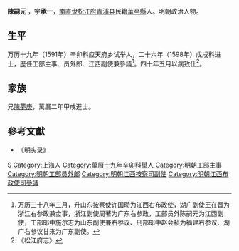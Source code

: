 '''陳嗣元''' ，字'''承一'''，[[南直隶|南直隶]][[松江府|松江府]][[青浦县|青浦县]]民籍[[華亭縣|華亭縣]]人。明朝政治人物。

== 生平 ==
万历十九年（1591年）辛卯科应天府乡试举人，二十六年（1598年）戊戌科进士，歴任工部主事、员外郎、江西副使兼參議<ref>万历三十八年三月，升山东按察使许国瓒为江西右布政使，湖广副使王在晋为浙江右参政兼佥事，浙江副使周著为广东右参政，工部员外陈嗣元为江西副使，工部郎中施尔志为山东副使兼右参议、刑部郎中赵会祯为福建右参议、湖广右参议甘来为广东副使。</ref>。四十年五月以病致仕<ref>《松江府志》</ref>。

== 家族 ==
兄[[陳夢庚|陳夢庚]]，萬曆二年甲戌進士。

==參考文獻==
{{reflist}}
*《明实录》

{{萬曆二十六年戊戌科殿試金榜}}

{{Authority control}}

{{DEFAULTSORT:}}
[[Category:陈姓|S]]
[[Category:上海人|Category:上海人]]
[[Category:萬曆十九年辛卯科舉人|Category:萬曆十九年辛卯科舉人]]
[[Category:明朝工部主事|Category:明朝工部主事]]
[[Category:明朝工部员外郎|Category:明朝工部员外郎]]
[[Category:明朝江西按察司副使|Category:明朝江西按察司副使]]
[[Category:明朝江西布政使司參議|Category:明朝江西布政使司參議]]


{{明朝官员小作品}}